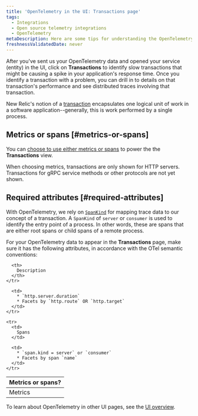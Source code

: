 ```yaml
---
title: 'OpenTelemetry in the UI: Transactions page'
tags:
  - Integrations
  - Open source telemetry integrations
  - OpenTelemetry
metaDescription: Here are some tips for understanding the OpenTelemetry Transactions page in the New Relic UI.
freshnessValidatedDate: never
---
```


After you've sent us your OpenTelemetry data and opened your service (entity) in the UI, click on <DoNotTranslate>**Transactions**</DoNotTranslate> to identify slow transactions that might be causing a spike in your application's response time. Once you identify a transaction with a problem, you can drill in to details on that transaction's performance and see distributed traces involving that transaction.

New Relic's notion of a [transaction](/docs/apm/transactions/intro-transactions/transactions-new-relic-apm#txn-defined) encapsulates one logical unit of work in a software application--generally, this is work performed by a single process.

## Metrics or spans [#metrics-or-spans]

You can [choose to use either metrics or spans](/docs/more-integrations/open-source-telemetry-integrations/opentelemetry/view-your-data/opentelemetry-find-entities/#metric-span-toggle) to power the the <DoNotTranslate>**Transactions**</DoNotTranslate> view.

<Callout variant="important">
  When choosing metrics, transactions are only shown for HTTP servers. Transactions for gRPC service methods or other protocols are not yet shown.
</Callout>

## Required attributes [#required-attributes]

With OpenTelemetry, we rely on [`SpanKind`](https://github.com/open-telemetry/opentelemetry-specification/blob/main/specification/trace/api.md#spankind) for mapping trace data to our concept of a transaction. A `SpanKind` of `server` or `consumer` is used to identify the entry point of a process. In other words, these are spans that are either root spans or child spans of a remote process.

For your OpenTelemetry data to appear in the <DoNotTranslate>**Transactions**</DoNotTranslate> page, make sure it has the following attributes, in accordance with the OTel semantic conventions:

<table>
  <thead>
    <tr>
      <th style={{ width: "200px" }}>
        Metrics or spans?
      </th>

      <th>
        Description
      </th>
    </tr>
  </thead>

  <tbody>
    <tr>
      <td>
        Metrics
      </td>

      <td>
        * `http.server.duration`
        * Facets by `http.route` OR `http.target`
      </td>
    </tr>

    <tr>
      <td>
        Spans
      </td>

      <td>
        * `span.kind = server` or `consumer`
        * Facets by span `name`
      </td>
    </tr>
  </tbody>
</table>

To learn about OpenTelemetry in other UI pages, see the [UI overview](/docs/more-integrations/open-source-telemetry-integrations/opentelemetry/view-your-data/opentelemetry-view-your-data).
